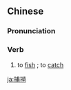 {{also|捕捞}}
==Chinese==
{{zh-forms|s=捕捞}}

===Pronunciation===
{{zh-pron
|m=bǔlāo
|c=bou6 laau4,bou6 lou4,bou6 laau1
|mn=pó͘-lô
|cat=v
}}

===Verb===
{{zh-verb}}

# to [[fish]] {{gloss|for aquatic animals or plants}}; to [[catch]]

{{zh-cat|Advanced}}

[[ja:捕撈]]
